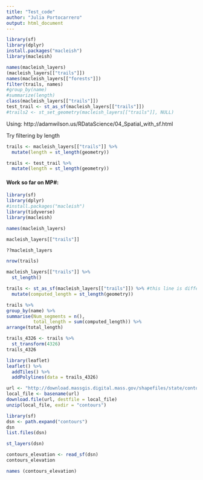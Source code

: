 ```yaml
---
title: "Test_code"
author: "Julia Portocarrero"
output: html_document
---
```

```r
library(sf)
library(dplyr)
install.packages("macleish")
library(macleish)
```

```r
names(macleish_layers)
(macleish_layers[["trails"]])
names(macleish_layers[["forests"]])
filter(trails, names)
#group_by(name)
#summarize(length)
class(macleish_layers[["trails"]])
test_trail <- st_as_sf(macleish_layers[["trails"]])
#trails2 <- st_set_geometry(macleish_layers[["trails"]], NULL)
```

Using: http://adamwilson.us/RDataScience/04_Spatial_with_sf.html

Try filtering by length
```r
trails <- macleish_layers[["trails"]] %>%
  mutate(length = st_length(geometry))

trails <- test_trail %>%
  mutate(length = st_length(geometry))
```

#### Work so far on MP#:

```r
library(sf)
library(dplyr)
#install.packages("macleish") 
library(tidyverse)
library(macleish)
```

```r
names(macleish_layers)
```
```r
macleish_layers[["trails"]]
```
```r
??macleish_layers
```
```r
nrow(trails)
```
```r
macleish_layers[["trails"]] %>%
  st_length()
```

```r
trails <- st_as_sf(macleish_layers[["trails"]]) %>% #this line is different
  mutate(computed_length = st_length(geometry))
```
```r
trails %>% 
group_by(name) %>% 
summarise(Num_segments = n(), 
          total_length = sum(computed_length)) %>%
arrange(total_length)
```
```r
trails_4326 <- trails %>%
  st_transform(4326)
trails_4326
```
```r
library(leaflet)
leaflet() %>%
  addTiles() %>%
  addPolylines(data = trails_4326)
```
```r
url <- "http://download.massgis.digital.mass.gov/shapefiles/state/contours250k.zip"
local_file <- basename(url)
download.file(url, destfile = local_file)
unzip(local_file, exdir = "contours")
```
```r
library(sf)
dsn <- path.expand("contours")
dsn
list.files(dsn)
```
```r
st_layers(dsn)
```
```r
contours_elevation <- read_sf(dsn)
contours_elevation
```

```r
names (contours_elevation)
```





